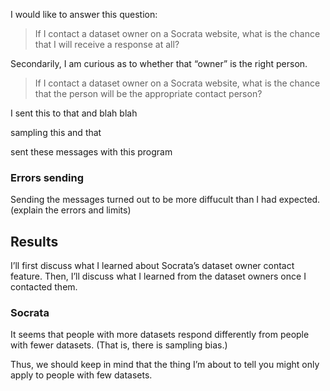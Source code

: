 I would like to answer this question:

> If I contact a dataset owner on a Socrata website, what is the chance
> that I will receive a response at all?

Secondarily, I am curious as to whether that "owner" is the right person.

> If I contact a dataset owner on a Socrata website, what is the chance
> that the person will be the appropriate contact person?

I sent this to that and blah blah

sampling this and that

sent these messages with this program

### Errors sending
Sending the messages turned out to be more diffucult than I had expected.
(explain the errors and limits)

## Results
I'll first discuss what I learned about Socrata's dataset owner contact
feature. Then, I'll discuss what I learned from the dataset owners once
I contacted them.

### Socrata




It seems that people with more datasets respond differently
from people with fewer datasets.
(That is, there is sampling bias.)



Thus, we should keep in mind that the 
thing I'm about to tell you might only apply to people with few datasets.
